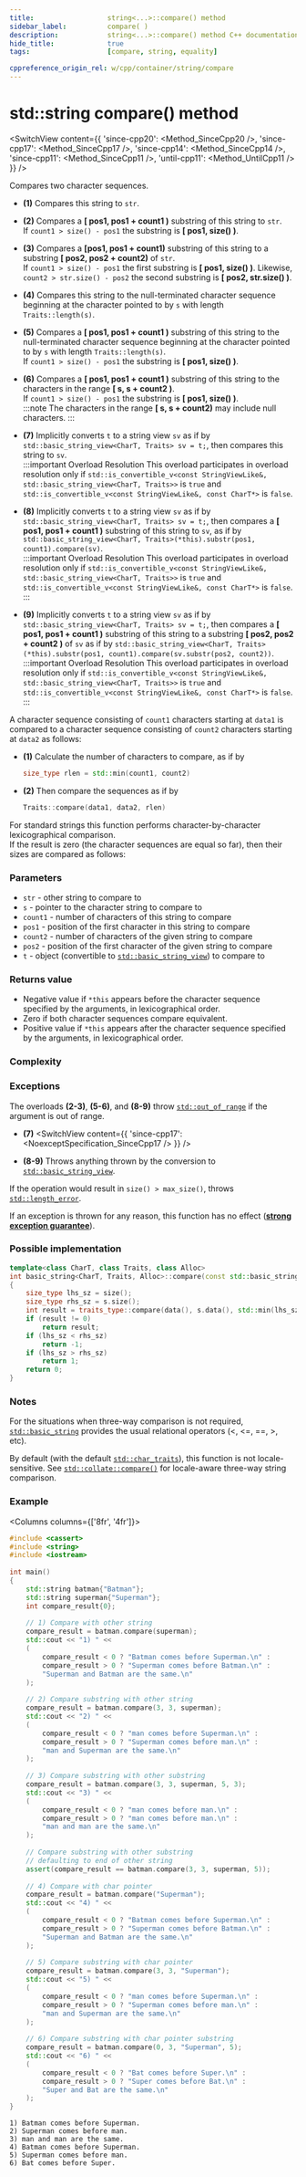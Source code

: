 ```yaml
---
title:					string<...>::compare() method
sidebar_label:			compare( )
description:			string<...>::compare() method C++ documentation
hide_title:				true
tags:					[compare, string, equality]

cppreference_origin_rel: w/cpp/container/string/compare
---
```




<!----------------- Codes ---------------------->



# std::string compare() method

<SwitchView content={{
    'since-cpp20': <Method_SinceCpp20 />,
    'since-cpp17': <Method_SinceCpp17 />,
    'since-cpp14': <Method_SinceCpp14 />,
    'since-cpp11': <Method_SinceCpp11 />,
    'until-cpp11': <Method_UntilCpp11 />
}} />

Compares two character sequences.

 - **(1)** Compares this string to `str`.

 - **(2)** Compares a **[ pos1, pos1 + count1 )** substring of this string to `str`.  
	If `count1 > size() - pos1` the substring is **[ pos1, size() )**.

 - **(3)** Compares a **[pos1, pos1 + count1)** substring of this string to a substring **[ pos2, pos2 + count2)** of `str`.  
	If `count1 > size() - pos1` the first substring is **[ pos1, size() )**. Likewise, `count2 > str.size() - pos2` the second substring is **[ pos2, str.size() )**.

 - **(4)** Compares this string to the null-terminated character sequence beginning at the character pointed to by `s` with length `Traits::length(s)`.

 - **(5)** Compares a **[ pos1, pos1 + count1 )** substring of this string to the null-terminated character sequence beginning at the character pointed to by `s` with length `Traits::length(s)`.  
	If `count1 > size() - pos1` the substring is **[ pos1, size() )**.

 - **(6)** Compares a **[ pos1, pos1 + count1 )** substring of this string to the characters in the range **[ s, s + count2 )**.  
	If `count1 > size() - pos1` the substring is **[ pos1, size() )**.  
	:::note
	The characters in the range **[ s, s + count2)** may include null characters.
	:::

 - **(7)** Implicitly converts `t` to a string view `sv` as if by `std::basic_string_view<CharT, Traits> sv = t;`, then compares this string to `sv`.  
	:::important Overload Resolution
	This overload participates in overload resolution only if `std::is_convertible_v<const StringViewLike&, std::basic_string_view<CharT, Traits>>` is `true` and `std::is_convertible_v<const StringViewLike&, const CharT*>` is `false`.

 - **(8)** Implicitly converts `t` to a string view `sv` as if by `std::basic_string_view<CharT, Traits> sv = t;`, then compares a **[ pos1, pos1 + count1 )** substring of this string to `sv`, as if by `std::basic_string_view<CharT, Traits>(*this).substr(pos1, count1).compare(sv)`.  
	:::important Overload Resolution
	This overload participates in overload resolution only if `std::is_convertible_v<const StringViewLike&, std::basic_string_view<CharT, Traits>>` is `true` and `std::is_convertible_v<const StringViewLike&, const CharT*>` is `false`.
	:::

 - **(9)** Implicitly converts `t` to a string view `sv` as if by `std::basic_string_view<CharT, Traits> sv = t;`, then compares a **[ pos1, pos1 + count1 )** substring of this string to a substring **[ pos2, pos2 + count2 )** of `sv` as if by `std::basic_string_view<CharT, Traits>(*this).substr(pos1, count1).compare(sv.substr(pos2, count2))`.  
	:::important Overload Resolution
	This overload participates in overload resolution only if `std::is_convertible_v<const StringViewLike&, std::basic_string_view<CharT, Traits>>` is `true` and `std::is_convertible_v<const StringViewLike&, const CharT*>` is `false`.
	:::

A character sequence consisting of `count1` characters starting at `data1` is compared to a character sequence consisting of `count2` characters starting at `data2` as follows: 
 - **(1)** Calculate the number of characters to compare, as if by
	```cpp
	size_type rlen = std::min(count1, count2)
	```
 - **(2)** Then compare the sequences as if by
	```cpp
	Traits::compare(data1, data2, rlen)
	```

For standard strings this function performs character-by-character lexicographical comparison.  
If the result is zero (the character sequences are equal so far), then their sizes are compared as follows:

<!-- Somehow insert that table here -->

<ImproveSection />

### Parameters

 - `str` - other string to compare to
 - `s` - pointer to the character string to compare to
 - `count1` - number of characters of this string to compare
 - `pos1` - position of the first character in this string to compare
 - `count2` - number of characters of the given string to compare
 - `pos2` - position of the first character of the given string to compare
 - `t` - object (convertible to [`std::basic_string_view`](../string_view.mdx)) to compare to

### Returns value

 - Negative value if `*this` appears before the character sequence specified by the arguments, in lexicographical order.
 - Zero if both character sequences compare equivalent.
 - Positive value if `*this` appears after the character sequence specified by the arguments, in lexicographical order.

### Complexity

<ImproveSection />

### Exceptions

The overloads **(2-3)**, **(5-6)**, and **(8-9)** throw [`std::out_of_range`](#) if the argument is out of range.

 - **(7)**
	<SwitchView content={{
		'since-cpp17': <NoexceptSpecification_SinceCpp17 />
	}} />

 - **(8-9)** Throws anything thrown by the conversion to [`std::basic_string_view`](../string_view.mdx).

If the operation would result in `size() > max_size()`, throws [`std::length_error`](#).

<Since v='cpp11'> If an exception is thrown for any reason, this function has no effect ([**strong exception guarantee**](#)). </Since>

### Possible implementation

```cpp showLineNumbers
template<class CharT, class Traits, class Alloc>
int basic_string<CharT, Traits, Alloc>::compare(const std::basic_string& s) const noexcept
{
    size_type lhs_sz = size();
    size_type rhs_sz = s.size();
    int result = traits_type::compare(data(), s.data(), std::min(lhs_sz, rhs_sz));
    if (result != 0)
        return result;
    if (lhs_sz < rhs_sz)
        return -1;
    if (lhs_sz > rhs_sz)
        return 1;
    return 0;
}
```

### Notes

<!-- link here to the operators -->

For the situations when three-way comparison is not required, [`std::basic_string`](../string) provides the usual relational operators (<, <=, ==, >, etc).

By default (with the default [`std::char_traits`](#)), this function is not locale-sensitive. See [`std::collate::compare()`](#) for locale-aware three-way string comparison.

### Example

<Columns columns={['8fr', '4fr']}>
<div>

```cpp title='Main.cpp' showLineNumbers
#include <cassert>
#include <string>
#include <iostream>
 
int main()
{
    std::string batman{"Batman"};
    std::string superman{"Superman"};
    int compare_result{0};
 
    // 1) Compare with other string
    compare_result = batman.compare(superman);
    std::cout << "1) " <<
    (
        compare_result < 0 ? "Batman comes before Superman.\n" :
        compare_result > 0 ? "Superman comes before Batman.\n" :
        "Superman and Batman are the same.\n"
    );
 
    // 2) Compare substring with other string
    compare_result = batman.compare(3, 3, superman);
    std::cout << "2) " <<
    (
        compare_result < 0 ? "man comes before Superman.\n" :
        compare_result > 0 ? "Superman comes before man.\n" :
        "man and Superman are the same.\n"
    );
 
    // 3) Compare substring with other substring
    compare_result = batman.compare(3, 3, superman, 5, 3);
    std::cout << "3) " <<
    (
        compare_result < 0 ? "man comes before man.\n" :
        compare_result > 0 ? "man comes before man.\n" :
        "man and man are the same.\n"
    );
 
    // Compare substring with other substring
    // defaulting to end of other string
    assert(compare_result == batman.compare(3, 3, superman, 5));
 
    // 4) Compare with char pointer
    compare_result = batman.compare("Superman");
    std::cout << "4) " <<
    (
        compare_result < 0 ? "Batman comes before Superman.\n" :
        compare_result > 0 ? "Superman comes before Batman.\n" :
        "Superman and Batman are the same.\n"
    );
 
    // 5) Compare substring with char pointer
    compare_result = batman.compare(3, 3, "Superman");
    std::cout << "5) " <<
    (
        compare_result < 0 ? "man comes before Superman.\n" :
        compare_result > 0 ? "Superman comes before man.\n" :
        "man and Superman are the same.\n"
    );
 
    // 6) Compare substring with char pointer substring
    compare_result = batman.compare(0, 3, "Superman", 5);
    std::cout << "6) " <<
    (
        compare_result < 0 ? "Bat comes before Super.\n" :
        compare_result > 0 ? "Super comes before Bat.\n" :
        "Super and Bat are the same.\n"
    );
}
```

</div>
<div>

```plaintext title="Output"
1) Batman comes before Superman.
2) Superman comes before man.
3) man and man are the same.
4) Batman comes before Superman.
5) Superman comes before man.
6) Bat comes before Super.
```

</div>
</Columns>

